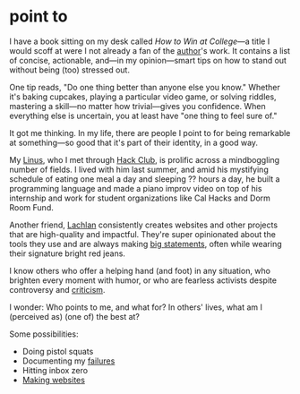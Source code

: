 
<NoteLayout>

# point to

I have a book sitting on my desk called *How to Win at College*—a title I would scoff at were I not already a fan of the <a class="external" href="https://calnewport.com" target="_blank">author</a>'s work. It contains a list of concise, actionable, and—in my opinion—smart tips on how to stand out without being (too) stressed out.

One tip reads, "Do one thing better than anyone else you know." Whether it's baking cupcakes, playing a particular video game, or solving riddles, mastering a skill—no matter how trivial—gives you confidence. When everything else is uncertain, you at least have "one thing to feel sure of."

It got me thinking. In my life, there are people I point to for being remarkable at something—so good that it's part of their identity, in a good way.

My <a class="external" href="https://thesephist.surge.sh" target="_blank">Linus</a>, who I met through [Hack Club](/communities), is prolific across a mindboggling number of fields. I lived with him last summer, and amid his mystifying schedule of eating one meal a day and sleeping ?? hours a day, he built a programming language and made a piano improv video on top of his internship and work for student organizations like Cal Hacks and Dorm Room Fund.

Another friend, <a class="external" href="https://lachlanjc.me" target="_blank">Lachlan</a> consistently creates websites and other projects that are high-quality and impactful. They're super opinionated about the tools they use and are always making <a class="external" href="https://notebook.lachlanjc.me/2019-09-24_lachlan_ultra/" target="_blank">big statements</a>, often while wearing their signature bright red jeans.

I know others who offer a helping hand (and foot) in any situation, who brighten every moment with humor, or who are fearless activists despite controversy and [criticism](/leadership).

I wonder: Who points to me, and what for? In others' lives, what am I (perceived as) (one of) the best at?

Some possibilities:
* Doing pistol squats
* Documenting my [failures](/fail)
* Hitting inbox zero
* [Making websites](/code)

</NoteLayout>